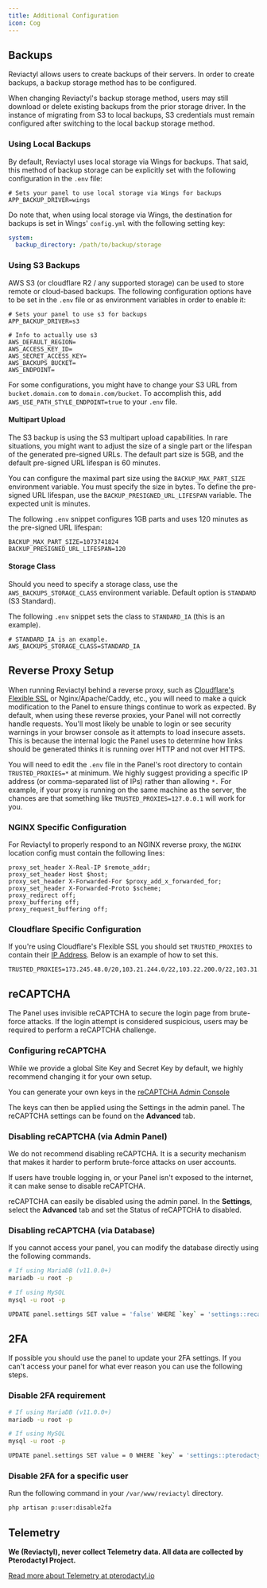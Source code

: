 ```yaml
---
title: Additional Configuration
icon: Cog
---
```


## Backups

Reviactyl allows users to create backups of their servers. In order to create backups, a backup storage method has to be configured.

When changing Reviactyl's backup storage method, users may still download or delete existing backups from the prior storage driver. In the instance of migrating from S3 to local backups, S3 credentials must remain configured after switching to the local backup storage method.

### Using Local Backups

By default, Reviactyl uses local storage via Wings for backups. That said, this method of backup storage can be explicitly set with the following configuration in the `.env` file:

```dotenv
# Sets your panel to use local storage via Wings for backups
APP_BACKUP_DRIVER=wings
```
Do note that, when using local storage via Wings, the destination for backups is set in Wings' `config.yml` with the following setting key:

```yaml
system:
  backup_directory: /path/to/backup/storage
```

### Using S3 Backups

AWS S3 (or cloudflare R2 / any supported storage) can be used to store remote or cloud-based backups. The following configuration options have to be set in the `.env` file or as environment variables in order to enable it:

```dotenv
# Sets your panel to use s3 for backups
APP_BACKUP_DRIVER=s3

# Info to actually use s3
AWS_DEFAULT_REGION=
AWS_ACCESS_KEY_ID=
AWS_SECRET_ACCESS_KEY=
AWS_BACKUPS_BUCKET=
AWS_ENDPOINT=
```

For some configurations, you might have to change your S3 URL from `bucket.domain.com` to `domain.com/bucket`. To accomplish this, add `AWS_USE_PATH_STYLE_ENDPOINT=true` to your `.env` file.

#### Multipart Upload

The S3 backup is using the S3 multipart upload capabilities. In rare situations, you might want to adjust the size of a single part or the lifespan of the generated pre-signed URLs. The default part size is 5GB, and the default pre-signed URL lifespan is 60 minutes.

You can configure the maximal part size using the `BACKUP_MAX_PART_SIZE` environment variable. You must specify the size in bytes. To define the pre-signed URL lifespan, use the `BACKUP_PRESIGNED_URL_LIFESPAN` variable. The expected unit is minutes.

The following `.env` snippet configures 1GB parts and uses 120 minutes as the pre-signed URL lifespan:

```dotenv
BACKUP_MAX_PART_SIZE=1073741824
BACKUP_PRESIGNED_URL_LIFESPAN=120
```

#### Storage Class

Should you need to specify a storage class, use the `AWS_BACKUPS_STORAGE_CLASS` environment variable. Default option is `STANDARD` (S3 Standard).

The following `.env` snippet sets the class to `STANDARD_IA` (this is an example).

```dotenv
# STANDARD_IA is an example.
AWS_BACKUPS_STORAGE_CLASS=STANDARD_IA
```

## Reverse Proxy Setup

When running Reviactyl behind a reverse proxy, such as [Cloudflare's Flexible SSL](https://support.cloudflare.com/hc/en-us/articles/200170416-What-do-the-SSL-options-mean-) or Nginx/Apache/Caddy, etc., you will need to make a quick modification to the Panel to ensure things continue to work as expected. By default, when using these reverse proxies, your Panel will not correctly handle requests. You'll most likely be unable to login or see security warnings in your browser console as it attempts to load insecure assets. This is because the internal logic the Panel uses to determine how links should be generated thinks it is running over HTTP and not over HTTPS.

You will need to edit the `.env` file in the Panel's root directory to contain `TRUSTED_PROXIES=*` at minimum. We highly suggest providing a specific IP address (or comma-separated list of IPs) rather than allowing `*.` For example, if your proxy is running on the same machine as the server, the chances are that something like `TRUSTED_PROXIES=127.0.0.1` will work for you.

### NGINX Specific Configuration

For Reviactyl to properly respond to an NGINX reverse proxy, the `NGINX` location config must contain the following lines:

```nginx
proxy_set_header X-Real-IP $remote_addr;
proxy_set_header Host $host;
proxy_set_header X-Forwarded-For $proxy_add_x_forwarded_for;
proxy_set_header X-Forwarded-Proto $scheme;
proxy_redirect off;
proxy_buffering off;
proxy_request_buffering off;
```

### Cloudflare Specific Configuration

If you're using Cloudflare's Flexible SSL you should set `TRUSTED_PROXIES` to contain their [IP Address](https://www.cloudflare.com/ips/). Below is an example of how to set this.

```dotenv
TRUSTED_PROXIES=173.245.48.0/20,103.21.244.0/22,103.22.200.0/22,103.31.4.0/22,141.101.64.0/18,108.162.192.0/18,190.93.240.0/20,188.114.96.0/20,197.234.240.0/22,198.41.128.0/17,162.158.0.0/15,104.16.0.0/13,104.24.0.0/14,172.64.0.0/13,131.0.72.0/22
```

## reCAPTCHA

The Panel uses invisible reCAPTCHA to secure the login page from brute-force attacks. If the login attempt is considered suspicious, users may be required to perform a reCAPTCHA challenge.

### Configuring reCAPTCHA

While we provide a global Site Key and Secret Key by default, we highly recommend changing it for your own setup.

You can generate your own keys in the [reCAPTCHA Admin Console](https://www.google.com/recaptcha/admin)

The keys can then be applied using the Settings in the admin panel. The reCAPTCHA settings can be found on the **Advanced** tab.

### Disabling reCAPTCHA (via Admin Panel)

<Callout type="warning" title="Security Warning">
  We do not recommend disabling reCAPTCHA. It is a security mechanism that makes it harder to perform brute-force attacks on user accounts.
</Callout>

If users have trouble logging in, or your Panel isn't exposed to the internet, it can make sense to disable reCAPTCHA.

reCAPTCHA can easily be disabled using the admin panel. In the **Settings**, select the **Advanced** tab and set the Status of reCAPTCHA to disabled.

### Disabling reCAPTCHA (via Database)

If you cannot access your panel, you can modify the database directly using the following commands.

```bash
# If using MariaDB (v11.0.0+)
mariadb -u root -p

# If using MySQL
mysql -u root -p
```

```bash
UPDATE panel.settings SET value = 'false' WHERE `key` = 'settings::recaptcha:enabled';
```

## 2FA

If possible you should use the panel to update your 2FA settings. If you can't access your panel for what ever reason you can use the following steps.

### Disable 2FA requirement

```bash
# If using MariaDB (v11.0.0+)
mariadb -u root -p

# If using MySQL
mysql -u root -p
```

```bash
UPDATE panel.settings SET value = 0 WHERE `key` = 'settings::pterodactyl:auth:2fa_required';
```

### Disable 2FA for a specific user

Run the following command in your `/var/www/reviactyl` directory.

```bash
php artisan p:user:disable2fa
```

## Telemetry

**We (Reviactyl), never collect Telemetry data. All data are collected by Pterodactyl Project.**

[Read more about Telemetry at pterodactyl.io](https://pterodactyl.io/panel/1.0/additional_configuration.html#telemetry)

